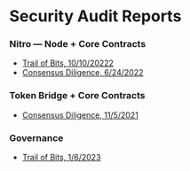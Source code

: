 # Security Audit Reports

### Nitro — Node + Core Contracts

- [Trail of Bits, 10/10/20222](TODO)
- [ Consensus Diligence, 6/24/2022](TODO)

### Token Bridge + Core Contracts

- [ Consensus Diligence, 11/5/2021](TODO_Token_Bridge_Repo_Link)

### Governance

- [Trail of Bits, 1/6/2023](https://github.com/ArbitrumFoundation/governance/audits/trail_of_bits_governance_report_1_6_2023.pdf)

